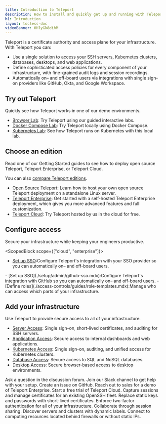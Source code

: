 ```yaml
---
title: Introduction to Teleport
description: How to install and quickly get up and running with Teleport.
h1: Introduction
layout: tocless-doc
videoBanner: 0HlyGk8dihM
---
```


Teleport is a certificate authority and access plane for your infrastructure.
With Teleport you can:

- Use a single solution to access your SSH servers, Kubernetes clusters,
  databases, desktops, and web applications. 
- Define sophisticated access policies for every component of your infrastructure, with fine-grained audit logs and session recordings.
- Automatically on– and off-board users via integrations with single sign-on
  providers like GitHub, Okta, and Google Workspace.

## Try out Teleport

Quickly see how Teleport works in one of our demo environments.

- [Browser Lab](https://goteleport.com/labs/): Try Teleport using our guided interactive labs.
- [Docker Compose Lab](./getting-started/docker-compose.mdx): Try Teleport locally using Docker Compose.
- [Kubernetes Lab](./getting-started/local-kubernetes.mdx): See how Teleport runs on Kubernetes with this local lab.

## Choose an edition

Read one of our Getting Started guides to see how to deploy open source
Teleport, Teleport Enterprise, or Teleport Cloud.

You can also [compare Teleport editions](faq.mdx#how-is-open-source-different-from-enterprise).

- [Open Source Teleport](./getting-started/linux-server.mdx): Learn how to host your own open source Teleport deployment on a standalone Linux server.
- [Teleport Enterprise](./enterprise/introduction.mdx): Get started with a self-hosted Teleport Enterprise deployment, which gives you more advanced features and full customization.
- [Teleport Cloud](./cloud/getting-started.mdx): Try Teleport hosted by us in the cloud for free.

## Configure access

Secure your infrastructure while keeping your engineers productive.

<ScopedBlock scope={["cloud", "enterprise"]}>
- [Set up SSO](./enterprise/sso.mdx):Configure Teleport's integration with your SSO provider so you can automatically on– and off-board users.
</ScopedBlock>
<ScopedBlock scope={["oss"]}>
- [Set up SSO](./setup/admin/github-sso.mdx):Configure Teleport's integration with GitHub so you can automatically on– and off-board users.
</ScopedBlock>
- [Define roles](./access-controls/guides/role-templates.mdx):Manage who can access which parts of your infrastructure.

## Add your infrastructure

Use Teleport to provide secure access to all of your infrastructure.

- [Server Access](./getting-started.mdx): Single sign-on, short-lived certificates, and auditing for SSH servers.
- [Application Access](./application-access/introduction.mdx): Secure access to internal dashboards and web applications.
- [Kubernetes Access](./kubernetes-access/introduction.mdx): Single sign-on, auditing, and unified access for Kubernetes clusters.
- [Database Access](./database-access/introduction.mdx): Secure access to SQL and NoSQL databases.
- [Desktop Access](./desktop-access/introduction.mdx): Secure browser-based access to desktop environments.


<TileSet>
  <TileList title="Reach out" icon="question">
  <TileListItem href="https://github.com/gravitational/teleport/discussions">
    Ask a question in the discussion forum.
    </TileListItem>
  <TileListItem href="https://goteleport.com/slack">
    Join our Slack channel to get help with your setup.
  </TileListItem>
  <TileListItem href="https://github.com/gravitational/teleport/">
    Create an issue on GitHub.
  </TileListItem>
  <TileListItem href="https://goteleport.com/get-started/">
    Reach out to sales for a demo of Teleport Enterprise.
  </TileListItem>
  <TileListItem href="https://goteleport.com/signup/">
    Start a free trial of Teleport Cloud.
  </TileListItem>
  </TileList>
  <TileList title="For security teams" icon="lock">
    <TileListItem href="./server-access/guides/openssh.mdx">
     Capture sessions and manage certificates for an existing OpenSSH fleet.
    </TileListItem>
    <TileListItem href="./architecture/authentication.mdx#issuing-user-certificates">
      Replace static keys and passwords with short-lived certificates.
    </TileListItem>
    <TileListItem href="./access-controls/guides/webauthn.mdx">
     Enforce two-factor authentication for all of your infrastructure.
    </TileListItem>
  </TileList>
  <TileList title="For developers" icon="stack">
    <TileListItem href="./user-manual.mdx#sharing-sessions">
      Collaborate through session sharing.
    </TileListItem>
    <TileListItem href="./setup/admin/labels.mdx">
      Discover servers and clusters with dynamic labels.
    </TileListItem>
    <TileListItem href="./setup/admin/adding-nodes.mdx#adding-a-node-located-behind-nat">
     Connect to computing resources located behind firewalls or without static IPs.
    </TileListItem>
  </TileList>
</TileSet>
